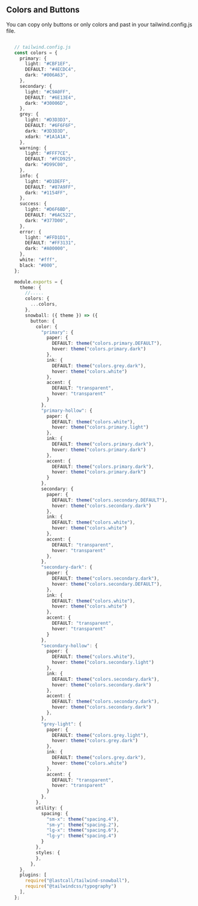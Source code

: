 
<Meta title="Documentation/Colors and Buttons" />

## Colors and Buttons

You can copy only buttons or only colors and past in your tailwind.config.js file.

   ```typescript

      // tailwind.config.js
      const colors = {
        primary: {
          light: "#CBF1EF",
          DEFAULT: "#4ECDC4",
          dark: "#006A63",
        },
        secondary: {
          light: "#C9A0FF",
          DEFAULT: "#6E13E4",
          dark: "#30006D",
        },
        grey: {
          light: "#D3D3D3",
          DEFAULT: "#6F6F6F",
          dark: "#3D3D3D",
          xdark: "#1A1A1A",
        },
        warning: {
          light: "#FFF7CE",
          DEFAULT: "#FCD925",
          dark: "#D99C00",
        },
        info: {
          light: "#D1DEFF",
          DEFAULT: "#87A9FF",
          dark: "#1154FF",
        },
        success: {
          light: "#D6F6BD",
          DEFAULT: "#6AC522",
          dark: "#377D00",
        },
        error: {
          light: "#FFD1D1",
          DEFAULT: "#FF3131",
          dark: "#A00000",
        },
        white: "#fff",
        black: "#000",
      };

      module.exports = {
        theme: {
          //.....
          colors: {
            ...colors,
          },
          snowball: ({ theme }) => ({
            button: {
              color: {
                "primary": {
                  paper: {
                    DEFAULT: theme("colors.primary.DEFAULT"),
                    hover: theme("colors.primary.dark")
                  },
                  ink: {
                    DEFAULT: theme("colors.grey.dark"),
                    hover: theme("colors.white")
                  },
                  accent: {
                    DEFAULT: "transparent",
                    hover: "transparent"
                  }
                },
                "primary-hollow": {
                  paper: {
                    DEFAULT: theme("colors.white"),
                    hover: theme("colors.primary.light")
                  },
                  ink: {
                    DEFAULT: theme("colors.primary.dark"),
                    hover: theme("colors.primary.dark")
                  },
                  accent: {
                    DEFAULT: theme("colors.primary.dark"),
                    hover: theme("colors.primary.dark")
                  }
                },
                secondary: {
                  paper: {
                    DEFAULT: theme("colors.secondary.DEFAULT"),
                    hover: theme("colors.secondary.dark")
                  },
                  ink: {
                    DEFAULT: theme("colors.white"),
                    hover: theme("colors.white")
                  },
                  accent: {
                    DEFAULT: "transparent",
                    hover: "transparent"
                  },
                },
                "secondary-dark": {
                  paper: {
                    DEFAULT: theme("colors.secondary.dark"),
                    hover: theme("colors.secondary.DEFAULT"),
                  },
                  ink: {
                    DEFAULT: theme("colors.white"),
                    hover: theme("colors.white")
                  },
                  accent: {
                    DEFAULT: "transparent",
                    hover: "transparent"
                  }
                },
                "secondary-hollow": {
                  paper: {
                    DEFAULT: theme("colors.white"),
                    hover: theme("colors.secondary.light")
                  },
                  ink: {
                    DEFAULT: theme("colors.secondary.dark"),
                    hover: theme("colors.secondary.dark")
                  },
                  accent: {
                    DEFAULT: theme("colors.secondary.dark"),
                    hover: theme("colors.secondary.dark")
                  },
                },
                "grey-light": {
                  paper: {
                    DEFAULT: theme("colors.grey.light"),
                    hover: theme("colors.grey.dark")
                  },
                  ink: {
                    DEFAULT: theme("colors.grey.dark"),
                    hover: theme("colors.white")
                  },
                  accent: {
                    DEFAULT: "transparent",
                    hover: "transparent"
                  }
                },
              },
              utility: {
                spacing: {
                  "sm-x": theme("spacing.4"),
                  "sm-y": theme("spacing.2"),
                  "lg-x": theme("spacing.6"),
                  "lg-y": theme("spacing.4")
                }
              },
              styles: {
              },
            },
        },
        plugins: [
          require("@lastcall/tailwind-snowball"),
          require("@tailwindcss/typography")
        ],
      };
  ```
